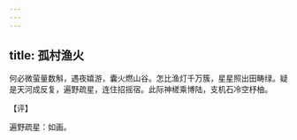 ```yaml
---
---
---
```

title: 孤村渔火
---







何必微萤量数斛，遇夜嬉游，囊火燃山谷。怎比渔灯千万簇，星星照出田畴绿。疑是天河成反复，遍野疏星，连住招摇宿。此际神槎乘博陆，支机石冷空杼柚。

【评】

遍野疏星：如画。